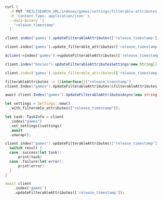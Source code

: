 <CodeGroup>

```bash cURL
curl \
  -X PUT 'MEILISEARCH_URL/indexes/games/settings/filterable-attributes' \
  -H 'Content-Type: application/json' \
  --data-binary '[
    "release_timestamp"
  ]'
```

```javascript JS
client.index('games').updateFilterableAttributes(['release_timestamp'])
```

```python Python
client.index('games').update_filterable_attributes(['release_timestamp'])
```

```php PHP
$client->index('games')->updateFilterableAttributes(['release_timestamp']);
```

```java Java
client.index("movies").updateFilterableAttributesSettings(new String[] { "release_timestamp" });
```

```ruby Ruby
client.index('games').update_filterable_attributes(['release_timestamp'])
```

```go Go
filterableAttributes := []interface{}{"release_timestamp"}
client.Index("games").UpdateFilterableAttributes(&filterableAttributes)
```

```csharp C#
await client.Index("games").UpdateFilterableAttributesAsync(new string[] { "release_timestamp" });
```

```rust Rust
let settings = Settings::new()
  .with_filterable_attributes(["release_timestamp"]);

let task: TaskInfo = client
  .index("games")
  .set_settings(&settings)
  .await
  .unwrap();
```

```swift Swift
client.index("games").updateFilterableAttributes(["release_timestamp"]) { (result) in
  switch result {
  case .success(let task):
      print(task)
  case .failure(let error):
      print(error)
  }
}
```

```dart Dart
await client
    .index('games')
    .updateFilterableAttributes(['release_timestamp']);
```
</CodeGroup>